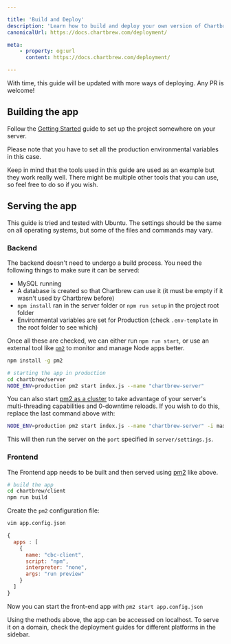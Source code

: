 ```yaml
---

title: 'Build and Deploy'
description: 'Learn how to build and deploy your own version of Chartbrew'
canonicalUrl: https://docs.chartbrew.com/deployment/

meta: 
    - property: og:url
      content: https://docs.chartbrew.com/deployment/

---
```


<Note>
With time, this guide will be updated with more ways of deploying. Any PR is welcome!
</Note>

## Building the app

Follow the [Getting Started](/quickstart) guide to set up the project somewhere on your server.

Please note that you have to set all the production environmental variables in this case.

Keep in mind that the tools used in this guide are used as an example but they work really well. There might be multiple other tools that you can use, so feel free to do so if you wish.

## Serving the app

This guide is tried and tested with Ubuntu. The settings should be the same on all operating systems, but some of the files and commands may vary.

### Backend

The backend doesn't need to undergo a build process. You need the following things to make sure it can be served:

- MySQL running
- A database is created so that Chartbrew can use it (it must be empty if it wasn't used by Chartbrew before)
- `npm install` ran in the server folder or `npm run setup` in the project root folder
- Environmental variables are set for Production (check `.env-template` in the root folder to see which)

Once all these are checked, we can either run `npm run start`, or use an external tool like [`pm2`](https://pm2.keymetrics.io) to monitor and manage Node apps better.

```sh
npm install -g pm2

# starting the app in production
cd chartbrew/server
NODE_ENV=production pm2 start index.js --name "chartbrew-server"
```

You can also start [pm2 as a cluster](https://pm2.keymetrics.io/docs/usage/cluster-mode/) to take advantage of your server's multi-threading capabilities and 0-downtime reloads. If you wish to do this, replace the last command above with:

```sh
NODE_ENV=production pm2 start index.js --name "chartbrew-server" -i max
```

This will then run the server on the `port` specified in `server/settings.js`.

### Frontend

The Frontend app needs to be built and then served using [pm2](https://pm2.keymetrics.io) like above.

```sh
# build the app
cd chartbrew/client
npm run build
```

Create the `pm2` configuration file:

```sh
vim app.config.json
```

```js
{
  apps : [
    {
      name: "cbc-client",
      script: "npm",
      interpreter: "none",
      args: "run preview"
    }
  ]
}
```

Now you can start the front-end app with `pm2 start app.config.json`

Using the methods above, the app can be accessed on localhost. To serve it on a domain, check the deployment guides for different platforms in the sidebar.
